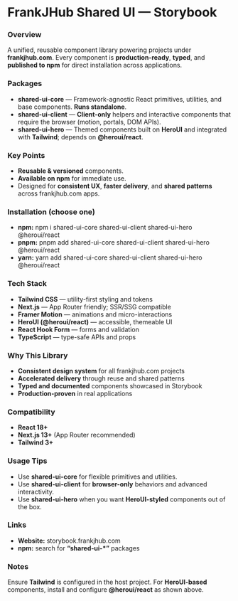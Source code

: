 
<Meta title="Introduction"/>

# **FrankJHub Shared UI — Storybook**

### **Overview**
 A unified, reusable component library powering projects under **frankjhub.com**. Every component is **production-ready**, **typed**, and **published to npm** for direct installation across applications.

### **Packages**

- **shared-ui-core** — Framework-agnostic React primitives, utilities, and base components. **Runs standalone**.
- **shared-ui-client** — **Client-only** helpers and interactive components that require the browser (motion, portals, DOM APIs).
- **shared-ui-hero** — Themed components built on **HeroUI** and integrated with **Tailwind**; depends on **@heroui/react**.

### **Key Points**

- **Reusable & versioned** components.
- **Available on npm** for immediate use.
- Designed for **consistent UX**, **faster delivery**, and **shared patterns** across frankjhub.com apps.

### **Installation (choose one)**

- **npm:**  npm i shared-ui-core shared-ui-client shared-ui-hero @heroui/react
- **pnpm:** pnpm add shared-ui-core shared-ui-client shared-ui-hero @heroui/react
- **yarn:**  yarn add shared-ui-core shared-ui-client shared-ui-hero @heroui/react

### **Tech Stack**

- **Tailwind CSS** — utility-first styling and tokens
- **Next.js** — App Router friendly; SSR/SSG compatible
- **Framer Motion** — animations and micro-interactions
- **HeroUI (@heroui/react)** — accessible, themeable UI
- **React Hook Form** — forms and validation
- **TypeScript** — type-safe APIs and props

### **Why This Library**

- **Consistent design system** for all frankjhub.com projects
- **Accelerated delivery** through reuse and shared patterns
- **Typed and documented** components showcased in Storybook
- **Production-proven** in real applications

### **Compatibility**

- **React 18+**
- **Next.js 13+** (App Router recommended)
- **Tailwind 3+**

### **Usage Tips**

- Use **shared-ui-core** for flexible primitives and utilities.
- Use **shared-ui-client** for **browser-only** behaviors and advanced interactivity.
- Use **shared-ui-hero** when you want **HeroUI-styled** components out of the box.

### **Links**

- **Website:** storybook.frankjhub.com
- **npm:** search for **“shared-ui-\*”** packages

### **Notes**
 Ensure **Tailwind** is configured in the host project. For **HeroUI-based** components, install and configure **@heroui/react** as shown above.